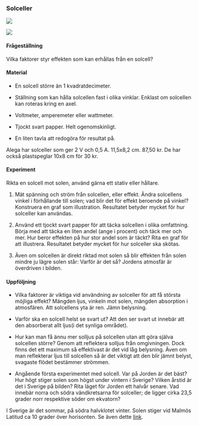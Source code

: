 ### Solceller




![](figures/solar-cells-in-the-sun-2v2.jpg)

![](figures/v3solar-pyramid-spin-solar-cell-cost-of-electricity-1v4.jpg)

#### Frågeställning

Vilka faktorer styr effekten som kan erhållas från en solcell?


#### Material

- En solcell större än 1 kvadratdecimeter.

- Ställning som kan hålla solcellen fast i olika vinklar. Enklast om solcellen kan roteras kring en axel.

- Voltmeter, amperemeter eller wattmeter.

- Tjockt svart papper. Helt ogenomskinligt.

- En liten tavla att redogöra för resultat på.

Alega har solceller som ger 2 V och 0,5 A. 11,5x8,2 cm. 87,50 kr. De har också plastspeglar 10x8 cm för 30 kr.


#### Experiment

Rikta en solcell mot solen, använd gärna ett stativ eller hållare.

1. Mät spänning och ström från solcellen, eller effekt. Ändra solcellens vinkel i förhållande till solen; vad blir det för effekt beroende på vinkel? Konstruera en graf som illustration. Resultatet betyder mycket för hur solceller kan användas.

1. Använd ett tjockt svart papper för att täcka solcellen i olika omfattning. Börja med att täcka en liten andel (ange i procent) och täck mer och mer. Hur beror effekten på hur stor andel som är täckt? Rita en graf för att illustrera. Resultatet betyder mycket för hur solceller ska skötas.

1. Även om solcellen är direkt riktad mot solen så blir effekten från solen mindre ju lägre solen står: Varför är det så? Jordens atmosfär är överdriven i bilden.


#### Uppföljning

- Vilka faktorer är viktiga vid användning av solceller för att få största möjliga effekt?
Mängden ljus, vinkeln mot solen, mängden absorption i atmosfären. Att solcellens yta är ren. Jämn belysning.

- Varför ska en solcell helst se svart ut? Att den ser svart ut innebär att den absorberat allt ljus(i det synliga området).

- Hur kan man få ännu mer solljus på solcellen utan att göra själva solcellen större? Genom att reflektera solljus från omgivningen. Dock finns det ett maximum så effektivast är det vid låg belysning. Även om man reflekterar ljus till solcellen så är det viktigt att den blir jämnt belyst, svagaste flödet bestämmer strömmen.

- Angående första experimentet med solcell. Var på Jorden är det bäst? Hur högt stiger solen som högst under vintern i Sverige? Vilken årstid är det i Sverige på bilden? Rita läget för Jorden ett halvår senare. Vad innebär norra och södra vändkretsarna för solceller; de ligger cirka 23,5 grader norr respektive söder om ekvatorn?

I Sverige är det sommar, på södra halvklotet vinter. Solen stiger vid Malmös Latitud ca 10 grader över horisonten. Se även dette [link](https://www.smhi.se/kunskapsbanken/meteorologi/vad-ar-ett-solbanediagram-1.31981).


